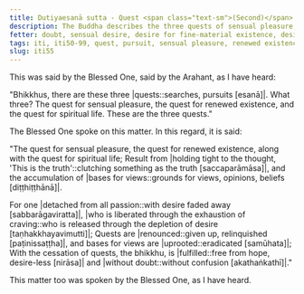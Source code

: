 ```yaml
---
title: Dutiyaesanā sutta - Quest <span class="text-sm">(Second)</span>
description: The Buddha describes the three quests of sensual pleasure, renewed existence, and spiritual life as the result of holding tight to the thought 'This is the truth' and the accumulation of bases for views.
fetter: doubt, sensual desire, desire for fine-material existence, desire for immaterial existence, ignorance
tags: iti, iti50-99, quest, pursuit, sensual pleasure, renewed existence, spiritual life, cessation, cease, desireless, fulfilled, without doubt, buddha
slug: iti55
---
```


This was said by the Blessed One, said by the Arahant, as I have heard:

"Bhikkhus, there are these three |quests::searches, pursuits [esanā]|. What three? The quest for sensual pleasure, the quest for renewed existence, and the quest for spiritual life. These are the three quests."

The Blessed One spoke on this matter. In this regard, it is said:

"The quest for sensual pleasure, the quest for renewed existence,
along with the quest for spiritual life; 
Result from |holding tight to the thought, 'This is the truth'::clutching something as the truth [saccaparāmāsa]|,
and the accumulation of |bases for views::grounds for views, opinions, beliefs [diṭṭhiṭṭhānā]|.

For one |detached from all passion::with desire faded away [sabbarāgaviratta]|,
|who is liberated through the exhaustion of craving::who is released through the depletion of desire [taṇhakkhayavimutti]|;
Quests are |renounced::given up, relinquished [paṭinissaṭṭha]|,
and bases for views are |uprooted::eradicated [samūhata]|;
With the cessation of quests, the bhikkhu,
is |fulfilled::free from hope, desire-less [nirāsa]| and |without doubt::without confusion [akathaṅkathī]|."

This matter too was spoken by the Blessed One, as I have heard.